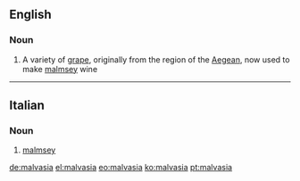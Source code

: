==English==

===Noun===
{{en-noun}}

# A variety of [[grape]], originally from the region of the [[Aegean]], now used to make [[malmsey]] wine

----

==Italian==

===Noun===
{{it-noun|f|malvasie}}

# [[malmsey]]

[[de:malvasia]]
[[el:malvasia]]
[[eo:malvasia]]
[[ko:malvasia]]
[[pt:malvasia]]